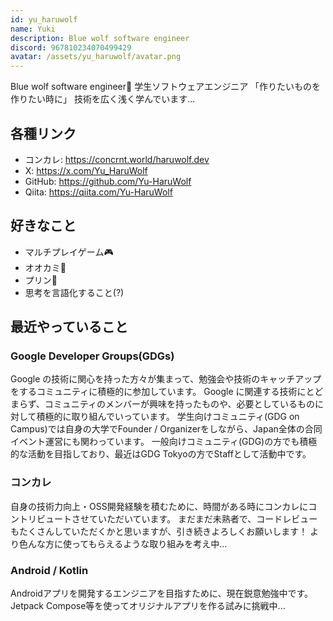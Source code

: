 ```yaml
---
id: yu_haruwolf
name: Yuki
description: Blue wolf software engineer
discord: 967810234070499429
avatar: /assets/yu_haruwolf/avatar.png
---
```


Blue wolf software engineer🐺
学生ソフトウェアエンジニア
「作りたいものを作りたい時に」
技術を広く浅く学んでいます...

## 各種リンク
- コンカレ: https://concrnt.world/haruwolf.dev
- X: https://x.com/Yu_HaruWolf
- GitHub: https://github.com/Yu-HaruWolf
- Qiita: https://qiita.com/Yu-HaruWolf

## 好きなこと
- マルチプレイゲーム🎮️
- オオカミ🐺
- プリン🍮
- 思考を言語化すること(?)

## 最近やっていること

### Google Developer Groups(GDGs)
Google の技術に関心を持った方々が集まって、勉強会や技術のキャッチアップをするコミュニティに積極的に参加しています。
Google に関連する技術にとどまらず、コミュニティのメンバーが興味を持ったものや、必要としているものに対して積極的に取り組んでいっています。
学生向けコミュニティ(GDG on Campus)では自身の大学でFounder / Organizerをしながら、Japan全体の合同イベント運営にも関わっています。
一般向けコミュニティ(GDG)の方でも積極的な活動を目指しており、最近はGDG Tokyoの方でStaffとして活動中です。

### コンカレ
自身の技術力向上・OSS開発経験を積むために、時間がある時にコンカレにコントリビュートさせていただいています。
まだまだ未熟者で、コードレビューもたくさんしていただくかと思いますが、引き続きよろしくお願いします！
より色んな方に使ってもらえるような取り組みを考え中...

### Android / Kotlin
Androidアプリを開発するエンジニアを目指すために、現在鋭意勉強中です。
Jetpack Compose等を使ってオリジナルアプリを作る試みに挑戦中...
